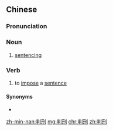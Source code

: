 ==Chinese==
{{zh-forms}}

===Pronunciation===
{{zh-pron
|m=pànxíng
|cat=n,v
}}

===Noun===
{{zh-noun}}

# {{lb|zh|legal}} [[sentencing]]

===Verb===
{{zh-verb}}

# {{lb|zh|legal}} to [[impose]] a [[sentence]]

====Synonyms====
* {{zh-l|量刑}}

[[zh-min-nan:判刑]]
[[mg:判刑]]
[[chr:判刑]]
[[zh:判刑]]